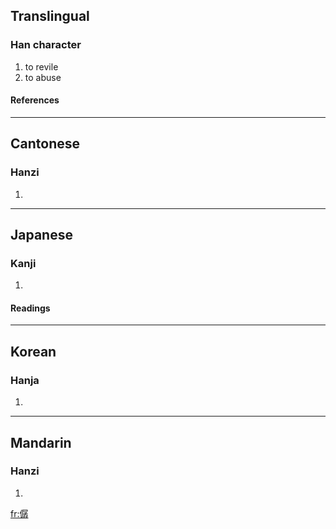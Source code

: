 ==Translingual==
===Han character===
{{Han char|rn=9|rad=人|as=12|sn=14|four=2724<sub>7</sub>|canj=人尸弓木 (OSND)}}
# to revile
# to abuse
====References====
{{Han ref|kx=0116.280|dkj=01103|dj=0248.060|hdz=10222.110|uh=50DD|ud=20701|bh=E0F7|bd=57591}}
----
==Cantonese==
===Hanzi===
{{yue-hanzi|jyut=|y=chaan4, saan4}}
# {{defn|Cantonese}}
----
==Japanese==
===Kanji===
{{ja-kanji|grade=|rs=人12}}
# {{defn|Japanese}}
====Readings====
{{ja-readings|on=[[さん]] (san), [[ぜん]] (zen)|kun=[[そなえる]] (sonaeru), [[ののしる]] (nonoshiru), [[あらわす]] (arawasu)}}
----
==Korean==
===Hanja===
{{ko-hanja|hangeul=잔|rv=jan|mr=chan}}
# {{defn|Korean}}
----
==Mandarin==
===Hanzi===
{{cmn-hanzi|pin=[[chán]] ([[chan2]])|wg=ch'an<sup>2</sup>}}
# {{defn|Mandarin}}

[[fr:僝]]